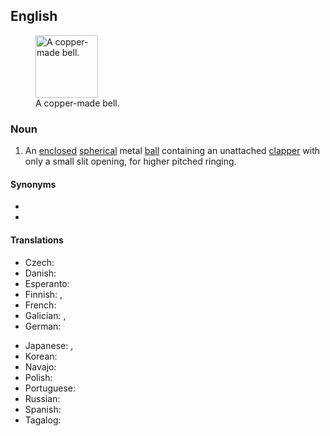 ==English==
{{wikipedia}}
[[Image:Hawksbelleasttennmound.png|thumb|100px|A copper-made bell.]]

===Noun===
{{en-noun}}

# {{lb|en|musical instrument}} An [[enclosed]] [[spherical]] metal [[ball]] containing an unattached [[clapper]] with only a small slit opening, for higher pitched ringing.

====Synonyms====
* {{l|en|sleigh bell}}
* {{l|en|cascabel}}

====Translations====
{{trans-top|bell}}
* Czech: {{t+|cs|rolnička|f}}
* Danish: {{t+|da|bjælde|c}}
* Esperanto: {{t|eo|tintilo}}
* Finnish: {{t+|fi|kulkunen}}, {{t+|fi|tiuku}}
* French: {{t+|fr|grelot|m}}
* Galician: {{t+|gl|axóuxere|m}}, {{t+|gl|cascabel|m}}
* German: {{t+|de|Schelle|f}}
{{trans-mid}}
* Japanese: {{t|ja|スレイベル|tr=surei beru}}, {{t+|ja|鈴|tr=suzu}}
* Korean: {{t+|ko|방울}}
* Navajo: {{t|nv|yooʼ diitsʼaʼí}}
* Polish: {{t|pl|bubieniec|m}}
* Portuguese: {{t+|pt|guizo|m}}
* Russian: {{t+|ru|бубенец|m}}
* Spanish: {{t+|es|cascabel|m}}
* Tagalog: {{t|tl|baimbi}}
{{trans-bottom}}